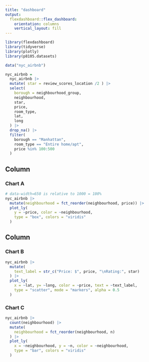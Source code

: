 ```yaml
---
title: "dashboard"
output: 
  flexdashboard::flex_dashboard:
    orientation: columns
    vertical_layout: fill
---
```


```r
library(flexdashboard)
library(tidyverse)
library(plotly)
library(p8105.datasets)
```
```r
data("nyc_airbnb")

nyc_airbnb =
  nyc_airbnb |>
  mutate( star = review_scores_location /2 ) |>
  select(
    borough = neighbourhood_group, 
    neighbourhood, 
    star, 
    price, 
    room_type, 
    lat, 
    long
  ) |>
  drop_na() |>
  filter(
    borough == "Manhattan",
    room_type == "Entire home/apt",
    price %in% 100:500
  )
```

Column {data-width=650}
-----------------------------------------------------------------------

### Chart A

```r
# data-width=650 is relative to 1000 = 100%
nyc_airbnb |>
  mutate(neighbourhood = fct_reorder(neighbourhood, price)) |>
  plot_ly(
    y = ~price, color = ~neighbourhood,
    type = "box", colors = "viridis"
  )
```

Column {data-width=350}
-----------------------------------------------------------------------

### Chart B

```r
nyc_airbnb |>
  mutate(
    text_label = str_c("Price: $", price, "\nRating:", star)
  ) |>
  plot_ly(
    x = ~lat, y= ~long, color = ~price, text = ~text_label,
    type = "scatter", mode = "markers", alpha = 0.5
  )
```

### Chart C

```r
nyc_airbnb |>
  count(neighbourhood) |> 
  mutate(
    neighbourhood = fct_reorder(neighbourhood, n)
  ) |>
  plot_ly(
    x = ~neighbourhood, y = ~n, color = ~neighbourhood,
    type = "bar", colors = "viridis"
  )
```

